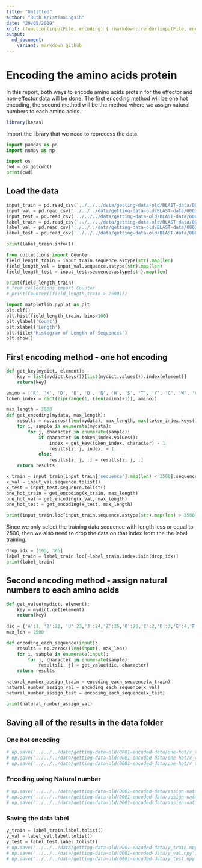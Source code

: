 ```yaml
---
title: "Untitled"
author: "Ruth Kristianingsih"
date: "29/05/2019"
knit: (function(inputFile, encoding) { rmarkdown::render(inputFile, encoding = encoding, output_dir = here::here("reports", stringr::str_remove(getwd(), here::here("scripts/r-scripts/")))) })
output:
  md_document:
    variant: markdown_github
---
```


# Encoding the amino acids protein 

In this report, both ways to encode amino acids protein for the effector and non-effector data will be done. 
The first encoding method will be one hot encoding, the second method will be the method where we assign natural numbers to each amino acids. 

```r
library(keras)
```

Import the library that we need to reprocess the data. 

```python
import pandas as pd
import numpy as np
```

```python
import os
cwd = os.getcwd()
print(cwd)
```

## Load the data 

```python
input_train = pd.read_csv('../../../data/getting-data-old/BLAST-data/0003-new-data-sets/training-sequence.csv', header = None, index_col = False, names = ["sequence"])
input_val = pd.read_csv('../../../data/getting-data-old/BLAST-data/0003-new-data-sets/validation-sequence.csv', header = None, index_col = False, names = ["sequence"])
input_test = pd.read_csv('../../../data/getting-data-old/BLAST-data/0003-new-data-sets/testing-sequence.csv', header = None, index_col = False, names = ["sequence"])
label_train = pd.read_csv('../../../data/getting-data-old/BLAST-data/0003-new-data-sets/training-label.csv', header = None, index_col = False, names = ["label"])
label_val = pd.read_csv('../../../data/getting-data-old/BLAST-data/0003-new-data-sets/validation-label.csv', header = None, index_col = False, names = ["label"])
label_test = pd.read_csv('../../../data/getting-data-old/BLAST-data/0003-new-data-sets/testing-label.csv', header = None, index_col = False, names = ["label"])
```

```python
print(label_train.info())
```


```python
from collections import Counter
field_length_train = input_train.sequence.astype(str).map(len) 
field_length_val = input_val.sequence.astype(str).map(len)
field_length_test = input_test.sequence.astype(str).map(len) 
```

```python
print(field_length_train)
# from collections import Counter
# print(Counter([field_length_train > 2500]))
```

```python
import matplotlib.pyplot as plt
plt.clf()
plt.hist(field_length_train, bins=100)
plt.ylabel('Count')
plt.xlabel('Length')
plt.title('Histogram of Length of Sequences')
plt.show()
```


## First encoding method - one hot encoding

```python
def get_key(mydict, element):
    key = list(mydict.keys())[list(mydict.values()).index(element)]
    return(key)

amino = ['R', 'K', 'D', 'E', 'Q', 'N', 'H', 'S', 'T', 'Y', 'C', 'W', 'A', 'I', 'L', 'M', 'F', 'V', 'P', 'G']
token_index = dict(zip(range(1, (len(amino)+1)), amino))

max_length = 2500
def get_encoding(mydata, max_length):
    results = np.zeros((len(mydata), max_length, max(token_index.keys())))
    for i, sample in enumerate(mydata):
        for j, character in enumerate(sample):
            if character in token_index.values():
                index = get_key(token_index, character) - 1
                results[i, j, index] = 1. 
            else:
                results[i, j, :] = results[i, j, :]
    return results
```


```python
x_train = input_train[input_train['sequence'].map(len) < 2500].sequence.tolist()
x_val = input_val.sequence.tolist()
x_test = input_test.sequence.tolist()
one_hot_train = get_encoding(x_train, max_length)
one_hot_val = get_encoding(x_val, max_length)
one_hot_test = get_encoding(x_test, max_length)
```

```python
print(input_train.loc[input_train.sequence.astype(str).map(len) > 2500])
```

Since we only select the training data sequence with length less or equal to 2500, then we also need to drop the data on that index from the the label training. 

```python
drop_idx = [105, 305]
label_train = label_train.loc[~label_train.index.isin(drop_idx)]
print(label_train)
```

## Second encoding method - assign natural numbers to each amino acids

```python
def get_value(mydict, element):
    key = mydict.get(element)
    return(key)
    
dic = {'A':1, 'B':22, 'U':23,'J':24,'Z':25,'O':26,'C':2,'D':3,'E':4,'F':5,'G':6,'H':7,'I':8,'K':9,'L':10,'M':11,'N':12,'P':13,'Q':14,'R':15,'S':16,'T':17,'V':18,'W':19,'Y':20,'X':21}
max_len = 2500

def encoding_each_sequence(input):
    results = np.zeros((len(input), max_len))
    for i, sample in enumerate(input):
        for j, character in enumerate(sample):
            results[i, j] = get_value(dic, character)
    return results
```

```python
natural_number_assign_train = encoding_each_sequence(x_train)
natural_number_assign_val = encoding_each_sequence(x_val)
natural_number_assign_test = encoding_each_sequence(x_test)
```

```python
print(natural_number_assign_val)
```

## Saving all of the results in the data folder

### One hot encoding 

```python
# np.save('../../../data/getting-data-old/0001-encoded-data/one-hot/x_train.npy', one_hot_train)
# np.save('../../../data/getting-data-old/0001-encoded-data/one-hot/x_val.npy', one_hot_val)
# np.save('../../../data/getting-data-old/0001-encoded-data/one-hot/x_test.npy', one_hot_test)
```

### Encoding using Natural number

```python
# np.save('../../../data/getting-data-old/0001-encoded-data/assign-natural-number/x_train.npy', natural_number_assign_train)
# np.save('../../../data/getting-data-old/0001-encoded-data/assign-natural-number/x_val.npy', natural_number_assign_val)
# np.save('../../../data/getting-data-old/0001-encoded-data/assign-natural-number/x_test.npy', natural_number_assign_test)
```

### Saving the data label

```python
y_train = label_train.label.tolist()
y_val = label_val.label.tolist()
y_test = label_test.label.tolist()
# np.save('../../../data/getting-data-old/0001-encoded-data/y_train.npy', y_train)
# np.save('../../../data/getting-data-old/0001-encoded-data/y_val.npy', y_val)
# np.save('../../../data/getting-data-old/0001-encoded-data/y_test.npy', y_test)
```





